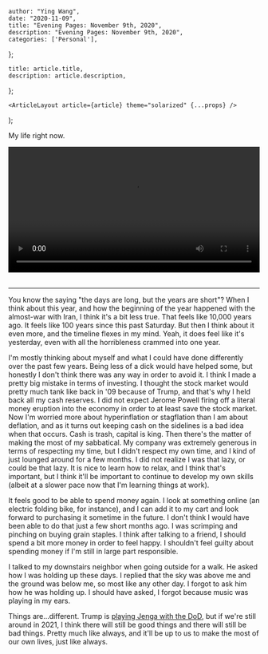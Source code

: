 

    author: "Ying Wang",
    date: "2020-11-09",
    title: "Evening Pages: November 9th, 2020",
    description: "Evening Pages: November 9th, 2020",
    categories: ['Personal'],
};

    title: article.title,
    description: article.description,
};

    <ArticleLayout article={article} theme="solarized" {...props} />
);


My life right now.

<!-- https://stackoverflow.com/a/26276254 -->

<video style="width: 100%; width: -moz-available; width: -webkit-fill-available;
    width: fill-available; max-width: 100%;" controls> <source
    src="/video/general/covid.mp4" type="video/mp4"> Your browser does not
support HTML5 video. </video> <br/> <br/>

---

You know the saying "the days are long, but the years are short"? When I think
about this year, and how the beginning of the year happened with the almost-war
with Iran, I think it's a bit less true. That feels like 10,000 years ago. It
feels like 100 years since this past Saturday. But then I think about it even
more, and the timeline flexes in my mind. Yeah, it does feel like it's
yesterday, even with all the horribleness crammed into one year.

I'm mostly thinking about myself and what I could have done differently over the
past few years. Being less of a dick would have helped some, but honestly I
don't think there was any way in order to avoid it. I think I made a pretty big
mistake in terms of investing. I thought the stock market would pretty much tank
like back in '09 because of Trump, and that's why I held back all my cash
reserves. I did not expect Jerome Powell firing off a literal money eruption
into the economy in order to at least save the stock market. Now I'm worried
more about hyperinflation or stagflation than I am about deflation, and as it
turns out keeping cash on the sidelines is a bad idea when that occurs. Cash is
trash, capital is king. Then there's the matter of making the most of my
sabbatical. My company was extremely generous in terms of respecting my time,
but I didn't respect my own time, and I kind of just lounged around for a few
months. I did not realize I was that lazy, or could be that lazy. It is nice to
learn how to relax, and I think that's important, but I think it'll be important
to continue to develop my own skills (albeit at a slower pace now that I'm
learning things at work).

It feels good to be able to spend money again. I look at something online (an
electric folding bike, for instance), and I can add it to my cart and look
forward to purchasing it sometime in the future. I don't think I would have been
able to do that just a few short months ago. I was scrimping and pinching on
buying grain staples. I think after talking to a friend, I should spend a bit
more money in order to feel happy. I shouldn't feel guilty about spending money
if I'm still in large part responsible.

I talked to my downstairs neighbor when going outside for a walk. He asked how I
was holding up these days. I replied that the sky was above me and the ground
was below me, so most like any other day. I forgot to ask him how he was holding
up. I should have asked, I forgot because music was playing in my ears.

Things are...different. Trump is [playing Jenga with the
DoD](https://abcnews.go.com/Politics/trump-fires-defense-secretary-mark-esper/story?id=74111080),
but if we're still around in 2021, I think there will still be good things and
there will still be bad things. Pretty much like always, and it'll be up to us
to make the most of our own lives, just like always.
